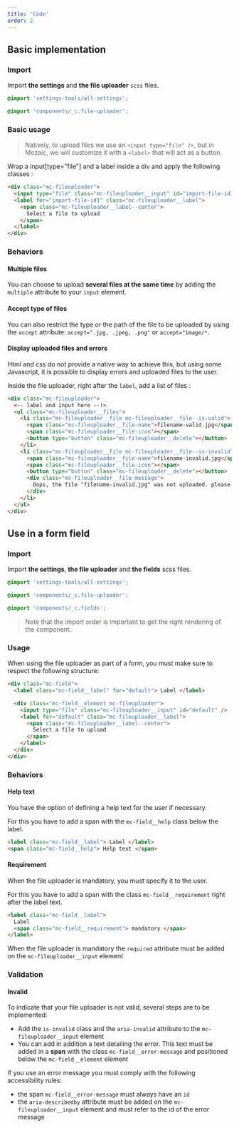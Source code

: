 ```yaml
---
title: 'Code'
order: 2
---
```


## Basic implementation

### Import

Import **the settings** and **the file uploader** `scss` files.

```scss
@import 'settings-tools/all-settings';

@import 'components/_c.file-uploader';
```

### Basic usage

> Natively, to upload files we use an `<input type="file" />`, but in Mozaic, we will customize it with a `<label>` that will act as a button.

Wrap a input[type="file"] and a label inside a div and apply the following classes :

```html
<div class="mc-fileuploader">
  <input type="file" class="mc-fileuploader__input" id="import-file-id1" />
  <label for="import-file-id1" class="mc-fileuploader__label">
    <span class="mc-fileuploader__label--center">
      Select a file to upload
    </span>
  </label>
</div>
```

<Story id="form-fileuploader--default" />

### Behaviors

#### Multiple files

You can choose to upload **several files at the same time** by adding the `multiple` attribute to your `input` element.

<Story id="form-fileuploader--with-attribute-multiple" />

#### Accept type of files

You can also restrict the type or the path of the file to be uploaded by using the `accept` attribute: `accept=".jpg, .jpeg, .png"` or `accept="image/*`.

<Story id="form-fileuploader--with-attribute-accept" />

#### Display uploaded files and errors

Html and css do not provide a native way to achieve this, but using some Javascript, it is possible to display errors and uploaded files to the user.

Inside the file uploader, right after the `label`, add a list of files :

```html
<div class="mc-fileuploader">
  <-- label and input here --!>
  <ul class="mc-fileuploader__files">
    <li class="mc-fileuploader__file mc-fileuploader__file--is-valid">
      <span class="mc-fileuploader__file-name">filename-valid.jpg</span>
      <span class="mc-fileuploader__file-icon"></span>
      <button type="button" class="mc-fileuploader__delete"></button>
    </li>
    <li class="mc-fileuploader__file mc-fileuploader__file--is-invalid">
      <span class="mc-fileuploader__file-name">filename-invalid.jpg</span>
      <span class="mc-fileuploader__file-icon"></span>
      <button type="button" class="mc-fileuploader__delete"></button>
      <div class="mc-fileuploader__file-message">
        Oops, the file "filename-invalid.jpg" was not uploaded. please try again
      </div>
    </li>
  </ul>
</div>
```

<Story id="form-fileuploader--with-errors" height="300" />

## Use in a form field

### Import

Import **the settings**, **the file uploader** and **the fields** scss files.

```scss
@import 'settings-tools/all-settings';

@import 'components/_c.file-uploader';

@import 'components/_c.fields';
```

> Note that the import order is important to get the right rendering of the component.

### Usage

When using the file uploader as part of a form, you must make sure to respect the following structure:

```html
<div class="mc-field">
  <label class="mc-field__label" for="default"> Label </label>

  <div class="mc-field__element mc-fileuploader">
    <input type="file" class="mc-fileuploader__input" id="default" />
    <label for="default" class="mc-fileuploader__label">
      <span class="mc-fileuploader__label--center">
        Select a file to upload
      </span>
    </label>
  </div>
</div>
```

<Story id="form-fileuploader--default" />

### Behaviors

#### Help text

You have the option of defining a help text for the user if necessary.

For this you have to add a span with the `mc-field__help` class below the label.

```html
<label class="mc-field__label"> Label </label>
<span class="mc-field__help"> Help text </span>
```

<Story id="form-fileuploader--with-help-text" />

#### Requirement

When the file uploader is mandatory, you must specify it to the user.

For this you have to add a span with the class `mc-field__requirement` right after the label text.

```html
<label class="mc-field__label">
  Label
  <span class="mc-field__requirement"> mandatory </span>
</label>
```

<Highlight type="tips" title="Semantic rule">

When the file uploader is mandatory the `required` attribute must be added on the `mc-fileuploader__input` element

</Highlight>

<Story id="form-fileuploader--with-requirement-text" />

### Validation

#### Invalid

To indicate that your file uploader is not valid, several steps are to be implemented:

- Add the `is-invalid` class and the `aria-invalid` attribute to the `mc-fileuploader__input` element
- You can add in addition a text detailing the error. This text must be added in a **span** with the class `mc-field__error-message` and positioned below the `mc-field__element` element

<Highlight type="tips" title="Accessibility rules">

If you use an error message you must comply with the following accessibility rules:

- the span `mc-field__error-message` must always have an `id`
- the `aria-describedby` attribute must be added on the `mc-fileuploader__input` element and must refer to the id of the error message

</Highlight>

<Story id="form-fileuploader--invalid" />
